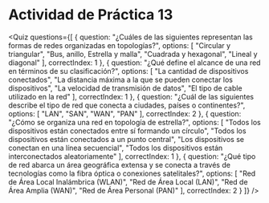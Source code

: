 
# Actividad de Práctica 13

<Quiz questions={[
  {
    question: "¿Cuáles de las siguientes representan las formas de redes organizadas en topologías?",
    options: [
      "Circular y triangular",
      "Bus, anillo, Estrella y malla",
      "Cuadrada y hexagonal",
      "Lineal y diagonal"
    ],
    correctIndex: 1
  },
  {
    question: "¿Qué define el alcance de una red en términos de su clasificación?",
    options: [
      "La cantidad de dispositivos conectados",
      "La distancia máxima a la que se pueden conectar los dispositivos",
      "La velocidad de transmisión de datos",
      "El tipo de cable utilizado en la red"
    ],
    correctIndex: 1
  },
  {
    question: "¿Cuál de las siguientes describe el tipo de red que conecta a ciudades, países o continentes?",
    options: [
      "LAN",
      "SAN",
      "WAN",
      "PAN"
    ],
    correctIndex: 2
  },
  {
    question: "¿Cómo se organiza una red en topología de estrella?",
    options: [
      "Todos los dispositivos están conectados entre sí formando un círculo",
      "Todos los dispositivos están conectados a un punto central",
      "Los dispositivos se conectan en una línea secuencial",
      "Todos los dispositivos están interconectados aleatoriamente"
    ],
    correctIndex: 1
  },
  {
    question: "¿Qué tipo de red abarca un área geográfica extensa y se conecta a través de tecnologías como la fibra óptica o conexiones satelitales?",
    options: [
      "Red de Área Local Inalámbrica (WLAN)",
      "Red de Área Local (LAN)",
      "Red de Área Amplia (WAN)",
      "Red de Área Personal (PAN)"
    ],
    correctIndex: 2
  }
]} />